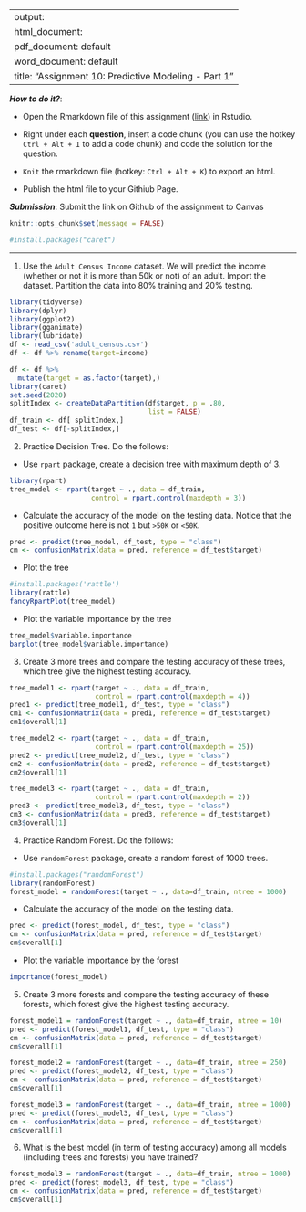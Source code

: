
---
output: 
  html_document:
  pdf_document: default
  word_document: default
title: "Assignment 10: Predictive Modeling - Part 1"
---

***How to do it?***: 

- Open the Rmarkdown file of this assignment ([link](assignment10.Rmd)) in Rstudio. 

- Right under each **question**, insert  a code chunk (you can use the hotkey `Ctrl + Alt + I` to add a code chunk) and code the solution for the question. 

- `Knit` the rmarkdown file (hotkey: `Ctrl + Alt + K`) to export an html.  

-  Publish the html file to your Githiub Page. 

***Submission***: Submit the link on Github of the assignment to Canvas

```r
knitr::opts_chunk$set(message = FALSE)
```
```r
#install.packages("caret")
```


-------

1. Use the `Adult Census Income` dataset.  We will predict the income (whether or not it is more than 50k or not) of an adult. Import the dataset.  Partition the data into 80% training and 20% testing.  
```r
library(tidyverse)
library(dplyr)
library(ggplot2)
library(gganimate)
library(lubridate)
df <- read_csv('adult_census.csv')
df <- df %>% rename(target=income)

df <- df %>%
  mutate(target = as.factor(target),)
library(caret)
set.seed(2020)
splitIndex <- createDataPartition(df$target, p = .80,
                                  list = FALSE)
df_train <- df[ splitIndex,]
df_test <- df[-splitIndex,]
```

2. Practice Decision Tree.  Do the follows:

  - Use `rpart` package, create a decision tree with maximum depth of 3. 
```r
library(rpart)
tree_model <- rpart(target ~ ., data = df_train,
                    control = rpart.control(maxdepth = 3))
```
  
  - Calculate the accuracy of the model on the testing data. Notice that the positive outcome here is not `1` but `>50K` or `<50K`. 
```r
pred <- predict(tree_model, df_test, type = "class")
cm <- confusionMatrix(data = pred, reference = df_test$target)
```
  
  - Plot the tree
```r
#install.packages('rattle')
library(rattle)
fancyRpartPlot(tree_model)
```
  
  - Plot the variable importance by the tree
```r
tree_model$variable.importance
barplot(tree_model$variable.importance)
```
  
3. Create 3 more trees and compare the testing accuracy of these trees, which tree give the highest testing accuracy.
```r
tree_model1 <- rpart(target ~ ., data = df_train,
                     control = rpart.control(maxdepth = 4))
pred1 <- predict(tree_model1, df_test, type = "class")
cm1 <- confusionMatrix(data = pred1, reference = df_test$target)
cm1$overall[1]

tree_model2 <- rpart(target ~ ., data = df_train,
                     control = rpart.control(maxdepth = 25))
pred2 <- predict(tree_model2, df_test, type = "class")
cm2 <- confusionMatrix(data = pred2, reference = df_test$target)
cm2$overall[1]

tree_model3 <- rpart(target ~ ., data = df_train,
                     control = rpart.control(maxdepth = 2))
pred3 <- predict(tree_model3, df_test, type = "class")
cm3 <- confusionMatrix(data = pred3, reference = df_test$target)
cm3$overall[1]
```

4. Practice Random Forest.  Do the follows: 

  - Use `randomForest` package, create a random forest of 1000 trees. 
```r
#install.packages("randomForest")
library(randomForest)
forest_model = randomForest(target ~ ., data=df_train, ntree = 1000)
```
  
  - Calculate the accuracy of the model on the testing data. 
```r
pred <- predict(forest_model, df_test, type = "class")
cm <- confusionMatrix(data = pred, reference = df_test$target)
cm$overall[1]
```
  
  - Plot the variable importance by the forest
```r
importance(forest_model)
```

5. Create 3 more forests and compare the testing accuracy of these forests, which forest give the highest testing accuracy.
```r
forest_model1 = randomForest(target ~ ., data=df_train, ntree = 10)
pred <- predict(forest_model1, df_test, type = "class")
cm <- confusionMatrix(data = pred, reference = df_test$target)
cm$overall[1]

forest_model2 = randomForest(target ~ ., data=df_train, ntree = 250)
pred <- predict(forest_model2, df_test, type = "class")
cm <- confusionMatrix(data = pred, reference = df_test$target)
cm$overall[1]

forest_model3 = randomForest(target ~ ., data=df_train, ntree = 1000)
pred <- predict(forest_model3, df_test, type = "class")
cm <- confusionMatrix(data = pred, reference = df_test$target)
cm$overall[1]
```

6. What is the best model (in term of testing accuracy) among all models (including trees and forests) you have trained?
```r
forest_model3 = randomForest(target ~ ., data=df_train, ntree = 1000)
pred <- predict(forest_model3, df_test, type = "class")
cm <- confusionMatrix(data = pred, reference = df_test$target)
cm$overall[1]
```

